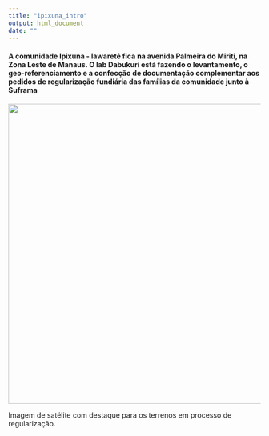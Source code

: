 ```yaml
---
title: "ipixuna_intro"
output: html_document
date: ""
---
```


#### A comunidade __Ipixuna - Iawaretê__ fica na avenida Palmeira do Miriti, na Zona Leste de Manaus. O lab Dabukuri está fazendo o levantamento, o geo-referenciamento e a confecção de documentação complementar aos pedidos de regularização fundiária das famílias da comunidade junto à Suframa

<img src = "ipixuna_satelite.png" width="600"/>


Imagem de satélite com destaque para os terrenos em processo de regularização.